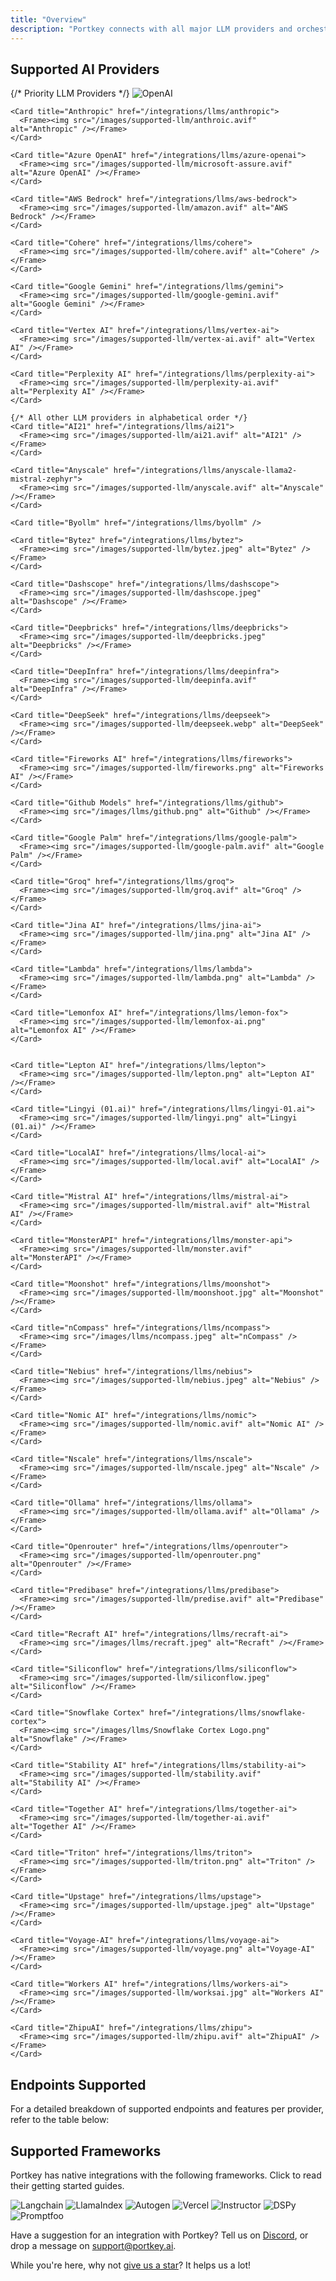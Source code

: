 ```yaml
---
title: "Overview"
description: "Portkey connects with all major LLM providers and orchestration frameworks."
---
```


## Supported AI Providers


<CardGroup cols={3}>
    {/* Priority LLM Providers */}
    <Card title="OpenAI" href="/integrations/llms/openai">
      <Frame><img src="/images/supported-llm/open-ai.avif" alt="OpenAI" /></Frame>
    </Card>

    <Card title="Anthropic" href="/integrations/llms/anthropic">
      <Frame><img src="/images/supported-llm/anthroic.avif" alt="Anthropic" /></Frame>
    </Card>

    <Card title="Azure OpenAI" href="/integrations/llms/azure-openai">
      <Frame><img src="/images/supported-llm/microsoft-assure.avif" alt="Azure OpenAI" /></Frame>
    </Card>

    <Card title="AWS Bedrock" href="/integrations/llms/aws-bedrock">
      <Frame><img src="/images/supported-llm/amazon.avif" alt="AWS Bedrock" /></Frame>
    </Card>

    <Card title="Cohere" href="/integrations/llms/cohere">
      <Frame><img src="/images/supported-llm/cohere.avif" alt="Cohere" /></Frame>
    </Card>

    <Card title="Google Gemini" href="/integrations/llms/gemini">
      <Frame><img src="/images/supported-llm/google-gemini.avif" alt="Google Gemini" /></Frame>
    </Card>

    <Card title="Vertex AI" href="/integrations/llms/vertex-ai">
      <Frame><img src="/images/supported-llm/vertex-ai.avif" alt="Vertex AI" /></Frame>
    </Card>

    <Card title="Perplexity AI" href="/integrations/llms/perplexity-ai">
      <Frame><img src="/images/supported-llm/perplexity-ai.avif" alt="Perplexity AI" /></Frame>
    </Card>

    {/* All other LLM providers in alphabetical order */}
    <Card title="AI21" href="/integrations/llms/ai21">
      <Frame><img src="/images/supported-llm/ai21.avif" alt="AI21" /></Frame>
    </Card>

    <Card title="Anyscale" href="/integrations/llms/anyscale-llama2-mistral-zephyr">
      <Frame><img src="/images/supported-llm/anyscale.avif" alt="Anyscale" /></Frame>
    </Card>

    <Card title="Byollm" href="/integrations/llms/byollm" />

    <Card title="Bytez" href="/integrations/llms/bytez">
      <Frame><img src="/images/supported-llm/bytez.jpeg" alt="Bytez" /></Frame>
    </Card>

    <Card title="Dashscope" href="/integrations/llms/dashscope">
      <Frame><img src="/images/supported-llm/dashscope.jpeg" alt="Dashscope" /></Frame>
    </Card>

    <Card title="Deepbricks" href="/integrations/llms/deepbricks">
      <Frame><img src="/images/supported-llm/deepbricks.jpeg" alt="Deepbricks" /></Frame>
    </Card>

    <Card title="DeepInfra" href="/integrations/llms/deepinfra">
      <Frame><img src="/images/supported-llm/deepinfa.avif" alt="DeepInfra" /></Frame>
    </Card>

    <Card title="DeepSeek" href="/integrations/llms/deepseek">
      <Frame><img src="/images/supported-llm/deepseek.webp" alt="DeepSeek" /></Frame>
    </Card>

    <Card title="Fireworks AI" href="/integrations/llms/fireworks">
      <Frame><img src="/images/supported-llm/fireworks.png" alt="Fireworks AI" /></Frame>
    </Card>

    <Card title="Github Models" href="/integrations/llms/github">
      <Frame><img src="/images/llms/github.png" alt="Github" /></Frame>
    </Card>

    <Card title="Google Palm" href="/integrations/llms/google-palm">
      <Frame><img src="/images/supported-llm/google-palm.avif" alt="Google Palm" /></Frame>
    </Card>

    <Card title="Groq" href="/integrations/llms/groq">
      <Frame><img src="/images/supported-llm/groq.avif" alt="Groq" /></Frame>
    </Card>

    <Card title="Jina AI" href="/integrations/llms/jina-ai">
      <Frame><img src="/images/supported-llm/jina.png" alt="Jina AI" /></Frame>
    </Card>

    <Card title="Lambda" href="/integrations/llms/lambda">
      <Frame><img src="/images/supported-llm/lambda.png" alt="Lambda" /></Frame>
    </Card>

    <Card title="Lemonfox AI" href="/integrations/llms/lemon-fox">
      <Frame><img src="/images/supported-llm/lemonfox-ai.png" alt="Lemonfox AI" /></Frame>
    </Card>


    <Card title="Lepton AI" href="/integrations/llms/lepton">
      <Frame><img src="/images/supported-llm/lepton.png" alt="Lepton AI" /></Frame>
    </Card>

    <Card title="Lingyi (01.ai)" href="/integrations/llms/lingyi-01.ai">
      <Frame><img src="/images/supported-llm/lingyi.png" alt="Lingyi (01.ai)" /></Frame>
    </Card>

    <Card title="LocalAI" href="/integrations/llms/local-ai">
      <Frame><img src="/images/supported-llm/local.avif" alt="LocalAI" /></Frame>
    </Card>

    <Card title="Mistral AI" href="/integrations/llms/mistral-ai">
      <Frame><img src="/images/supported-llm/mistral.avif" alt="Mistral AI" /></Frame>
    </Card>

    <Card title="MonsterAPI" href="/integrations/llms/monster-api">
      <Frame><img src="/images/supported-llm/monster.avif" alt="MonsterAPI" /></Frame>
    </Card>

    <Card title="Moonshot" href="/integrations/llms/moonshot">
      <Frame><img src="/images/supported-llm/moonshoot.jpg" alt="Moonshot" /></Frame>
    </Card>

    <Card title="nCompass" href="/integrations/llms/ncompass">
      <Frame><img src="/images/llms/ncompass.jpeg" alt="nCompass" /></Frame>
    </Card>

    <Card title="Nebius" href="/integrations/llms/nebius">
      <Frame><img src="/images/supported-llm/nebius.jpeg" alt="Nebius" /></Frame>
    </Card>

    <Card title="Nomic AI" href="/integrations/llms/nomic">
      <Frame><img src="/images/supported-llm/nomic.avif" alt="Nomic AI" /></Frame>
    </Card>

    <Card title="Nscale" href="/integrations/llms/nscale">
      <Frame><img src="/images/supported-llm/nscale.jpeg" alt="Nscale" /></Frame>
    </Card>

    <Card title="Ollama" href="/integrations/llms/ollama">
      <Frame><img src="/images/supported-llm/ollama.avif" alt="Ollama" /></Frame>
    </Card>

    <Card title="Openrouter" href="/integrations/llms/openrouter">
      <Frame><img src="/images/supported-llm/openrouter.png" alt="Openrouter" /></Frame>
    </Card>

    <Card title="Predibase" href="/integrations/llms/predibase">
      <Frame><img src="/images/supported-llm/predise.avif" alt="Predibase" /></Frame>
    </Card>

    <Card title="Recraft AI" href="/integrations/llms/recraft-ai">
      <Frame><img src="/images/llms/recraft.jpeg" alt="Recraft" /></Frame>
    </Card>

    <Card title="Siliconflow" href="/integrations/llms/siliconflow">
      <Frame><img src="/images/supported-llm/siliconflow.jpeg" alt="Siliconflow" /></Frame>
    </Card>

    <Card title="Snowflake Cortex" href="/integrations/llms/snowflake-cortex">
      <Frame><img src="/images/llms/Snowflake Cortex Logo.png" alt="Snowflake" /></Frame>
    </Card>

    <Card title="Stability AI" href="/integrations/llms/stability-ai">
      <Frame><img src="/images/supported-llm/stability.avif" alt="Stability AI" /></Frame>
    </Card>

    <Card title="Together AI" href="/integrations/llms/together-ai">
      <Frame><img src="/images/supported-llm/together-ai.avif" alt="Together AI" /></Frame>
    </Card>

    <Card title="Triton" href="/integrations/llms/triton">
      <Frame><img src="/images/supported-llm/triton.png" alt="Triton" /></Frame>
    </Card>

    <Card title="Upstage" href="/integrations/llms/upstage">
      <Frame><img src="/images/supported-llm/upstage.jpeg" alt="Upstage" /></Frame>
    </Card>

    <Card title="Voyage-AI" href="/integrations/llms/voyage-ai">
      <Frame><img src="/images/supported-llm/voyage.png" alt="Voyage-AI" /></Frame>
    </Card>

    <Card title="Workers AI" href="/integrations/llms/workers-ai">
      <Frame><img src="/images/supported-llm/worksai.jpg" alt="Workers AI" /></Frame>
    </Card>

    <Card title="ZhipuAI" href="/integrations/llms/zhipu">
      <Frame><img src="/images/supported-llm/zhipu.avif" alt="ZhipuAI" /></Frame>
    </Card>
</CardGroup>

## Endpoints Supported

For a detailed breakdown of supported endpoints and features per provider, refer to the table below:

<Card title="Supported Providers" href="/provider-endpoints/supported-providers"/>


## Supported Frameworks

Portkey has native integrations with the following frameworks. Click to read their getting started guides.

<CardGroup cols={3}>
  <Card title="Langchain" href="/integrations/libraries/langchain-python">
    <img src="/images/supported-llm/langchain.avif" alt="Langchain" />
  </Card>
  <Card title="LlamaIndex" href="/integrations/libraries/llama-index-python">
    <img src="/images/supported-llm/llama.avif" alt="LlamaIndex" />
  </Card>
  <Card title="Autogen" href="/integrations/libraries/autogen">
    <img src="/images/supported-llm/autogen.avif" alt="Autogen" />
  </Card>
  <Card title="Vercel" href="/integrations/libraries/vercel">
    <img src="/images/supported-llm/vercel.avif" alt="Vercel" />
  </Card>
  <Card title="Instructor" href="/integrations/libraries/instructor">
    <img src="/images/supported-llm/instructor.avif" alt="Instructor" />
  </Card>
  <Card title="DSPy" href="/integrations/libraries/dspy">
    <img src="/images/supported-llm/dspy.png" alt="DSPy" />
  </Card>
  <Card title="Promptfoo" href="/integrations/libraries/promptfoo">
    <img src="/images/supported-llm/prompftoo.avif" alt="Promptfoo" />
  </Card>
</CardGroup>


Have a suggestion for an integration with Portkey? Tell us on [Discord](https://discord.gg/DD7vgKK299), or drop a message on support@portkey.ai.

While you're here, why not [give us a star](https://git.new/ai-gateway-docs)? It helps us a lot!
